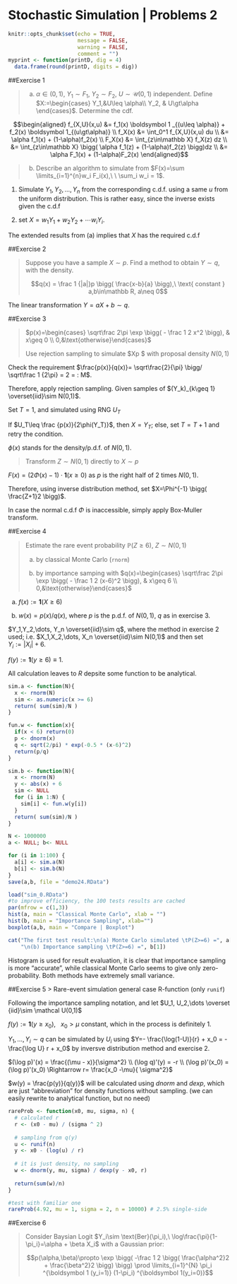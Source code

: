 # Stochastic Simulation | Problems 2

```r
knitr::opts_chunk$set(echo = TRUE, 
                      message = FALSE, 
                      warning = FALSE, 
                      comment = "") 
myprint <- function(printD, dig = 4)
  data.frame(round(printD, digits = dig)) 
```

##Exercise 1
<blockquote>
(a) $\alpha\in(0,1),\ Y_1\sim F_1,\ Y_2\sim F_2, \ U\sim \mathcal U(0,1)$ independent. Define $X:=\begin{cases} Y_1,&U\leq \alpha\\ Y_2, & U\gt\alpha \end{cases}$. Determine the cdf.
</blockquote>

$$\begin{aligned} f_{X,U}(x,u)
&= f_1(x) \boldsymbol 1 _{(u\leq \alpha)} + f_2(x) \boldsymbol 1_{(u\gt\alpha)}
\\ f_X(x) &= \int_0^1 f_{X,U}(x,u) du
\\ &= \alpha f_1(x) + (1-\alpha)f_2(x)
\\ F_X(x) &= \int_{z\in\mathbb X} f_X(z) dz
\\ &= \int_{z\in\mathbb X} \bigg( \alpha f_1(z) + (1-\alpha)f_2(z) \bigg)dz
\\ &= \alpha F_1(x) + (1-\alpha)F_2(x)
\end{aligned}$$

> (b) Describe an algorithm to simulate from $F(x)=\sum \limits_{i=1}^{n}w_i F_i(x),\ \ \sum_i w_i = 1$.

1. Simulate $Y_1, Y_2, \dots, Y_n$ from the corresponding c.d.f. using a same $u$ from the uniform distribution. This is rather easy, since the inverse exists given the c.d.f

2. set $X=w_1 Y_1 + w_2Y_2 +\cdots w_i Y_i$.

The extended results from (a) implies that $X$ has the required c.d.f

##Exercise 2
<blockquote>
Suppose you have a sample $X\sim p$. Find a method to obtain $Y\sim q$, with the density.

$$q(x) = \frac 1 {|a|}p \bigg( \frac{x-b}{a} \bigg),\ \text{ constant } a,b\in\mathbb R, a\neq 0$$
</blockquote>

The linear transformation $Y = aX+b\sim q$.

##Exercise 3
<blockquote>
$p(x)=\begin{cases} \sqrt\frac 2\pi \exp \bigg( - \frac 1 2 x^2 \bigg), & x\geq 0 \\ 0,&\text{otherwise}\end{cases}$

Use rejection sampling to simulate $X\sim p $ with proposal density $N(0,1)$
</blockquote>

Check the requirement $\frac{p(x)}{q(x)}= \sqrt\frac{2}{\pi} \bigg/ \sqrt\frac 1 {2\pi} = 2 = : M$.

Therefore, apply rejection sampling. Given samples of $(Y_k)_{k\geq 1} \overset{iid}\sim N(0,1)$.

Set $T=1$, and simulated using RNG $U_T$

If $U_T\leq \frac {p(x)}{2\phi(Y_T)}$, then $X=Y_T$; else, set $T = T+1$ and retry the condition.

$\phi(x)$ stands for the density/p.d.f. of $N(0,1)$.

> Transform $Z\sim N(0,1)$ directly to $X\sim p$

$F(x) = \bigg( 2\Phi(x)-1 \bigg)\cdot \boldsymbol 1(x\geq 0)$ as $p$ is the right half of 2 times $N(0,1)$.

Therefore, using inverse distribution method, set $X=\Phi^{-1} \bigg( \frac{Z+1}2 \bigg)$.

In case the normal c.d.f $\Phi$ is inaccessible, simply apply Box-Muller transform.

##Exercise 4
<blockquote>
Estimate the rare event probability $\mathbb P(Z\geq 6),\ Z\sim N(0,1)$

(a) by classical Monte Carlo (`rnorm`)

(b) by importance samping with $q(x)=\begin{cases} \sqrt\frac 2\pi \exp \bigg( - \frac 1 2 (x-6)^2 \bigg), & x\geq 6 \\ 0,&\text{otherwise}\end{cases}$
</blockquote>

(a) $f(x):=\boldsymbol 1(X\geq 6)$

(b) $w(x) = p(x)/q(x)$, where $p$ is the p.d.f. of $N(0,1)$, $q$ as in exercise 3.

$Y_1,Y_2,\dots, Y_n \overset{iid}\sim q$, where the method in exercise 2 used; i.e. $X_1,X_2,\dots, X_n \overset{iid}\sim N(0,1)$ and then set $Y_i:= |X_i| +6$.

$f(y):= \boldsymbol 1(y\geq 6) \equiv 1$.

All calculation leaves to _R_ depsite some function to be analytical.

```r
sim.a <- function(N){
  x <- rnorm(N)
  sim <- as.numeric(x >= 6)
  return( sum(sim)/N )
}

fun.w <- function(x){
  if(x < 6) return(0)
  p <- dnorm(x)
  q <- sqrt(2/pi) * exp(-0.5 * (x-6)^2)
  return(p/q)
}

sim.b <- function(N){
  x <- rnorm(N)
  y <- abs(x) + 6
  sim <- NULL
  for (i in 1:N) {
    sim[i] <- fun.w(y[i])
  }
  return( sum(sim)/N )
}

N <- 1000000
a <- NULL; b<- NULL

for (i in 1:100) {
  a[i] <- sim.a(N)
  b[i] <- sim.b(N)
}
save(a,b, file = "demo24.RData")
```

```r
load("sim_0.RData") 
#to improve efficiency, the 100 tests results are cached
par(mfrow = c(1,3))
hist(a, main = "Classical Monte Carlo", xlab = "")
hist(b, main = "Importance Sampling", xlab="")
boxplot(a,b, main = "Compare | Boxplot")

cat("The first test result:\n(a) Monte Carlo simulated \tP(Z>=6) =", a[1],
    "\n(b) Importance sampling \tP(Z>=6) =", b[1])
```

Histogram is used for result evaluation, it is clear that importance sampling is more "accurate", while classical Monte Carlo seems to give only zero-probability. Both methods have extremely small variance.

##Exercise 5
> Rare-event simulation general case R-function (only `runif`)

Following the importance sampling notation, and let $U_1, U_2,\dots \overset {iid}\sim \mathcal U(0,1)$

$f(y):= \boldsymbol 1(y \geq x_0),\ \ \ x_0\gt \mu$ constant, which in the process is definitely 1.

$Y_1,\dots,Y_i\sim q$ can be simulated by $U_i$ using $Y=- \frac{\log(1-U)}{r} + x_0 = - \frac{\log U} r + x_0$ by inversve distribution method and exercise 2.

$(\log p)'(x) = \frac{(\mu - x)}{\sigma^2} \\ (\log q)'(y) = -r \\ (\log p)'(x_0) = (\log p)'(x_0) \Rightarrow r= \frac{x_0 -\mu}{ \sigma^2}$

$w(y) = \frac{p(y)}{q(y)}$ will be calculated using _dnorm_ and _dexp_, which are just "abbreviation" for density functions without sampling. (we can easily rewrite to analytical function, but no need)

```r
rareProb <- function(x0, mu, sigma, n) {
  # calculated r
  r <- (x0 - mu) / (sigma ^ 2) 
  
  # sampling from q(y)
  u <- runif(n)
  y <- x0 - (log(u) / r)
  
  # it is just density, no sampling
  w <- dnorm(y, mu, sigma) / dexp(y - x0, r)
  
  return(sum(w)/n)
}

#test with familiar one
rareProb(4.92, mu = 1, sigma = 2, n = 10000) # 2.5% single-side
```

##Exercise 6
<blockquote>
Consider Baysian Logit $Y_i\sim \text{Ber}(\pi_i),\ \log\frac{\pi}{1-\pi_i}=\alpha + \beta X_i$ with a Gaussian prior:

$$p(\alpha,\beta)\propto \exp \bigg( -\frac 1 2 \bigg( \frac{\alpha^2}2 + \frac{\beta^2}2 \bigg) \bigg) \prod \limits_{i=1}^{N} \pi_i ^{\boldsymbol 1 (y_i=1)} (1-\pi_i) ^{\boldsymbol 1(y_i=0)}$$
</blockquote>





